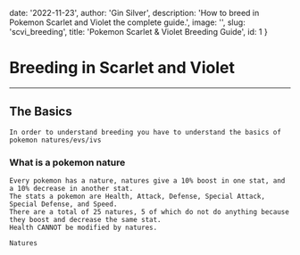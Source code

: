   date: '2022-11-23',
  author: 'Gin Silver',
  description: 'How to breed in Pokemon Scarlet and Violet the complete guide.',
  image: '',
  slug: 'scvi_breeding',
  title: 'Pokemon Scarlet & Violet Breeding Guide',
  id: 1
}

# Breeding in Scarlet and Violet

---

## The Basics

    In order to understand breeding you have to understand the basics of pokemon natures/evs/ivs

### What is a pokemon nature

    
    Every pokemon has a nature, natures give a 10% boost in one stat, and a 10% decrease in another stat.
    The stats a pokemon are Health, Attack, Defense, Special Attack, Special Defense, and Speed.
    There are a total of 25 natures, 5 of which do not do anything because they boost and decrease the same stat.
    Health CANNOT be modified by natures.

    Natures

<NatureTable />